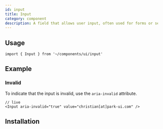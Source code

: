 ```yaml
---
id: input
title: Input
category: component
description: A field that allows user input, often used for forms or search functionality.
---
```


<ComponentPlayground />

## Usage

```tsx
import { Input } from '~/components/ui/input'
```

## Example

### Invalid

To indicate that the input is invalid, use the `aria-invalid` attribute.

```tsx
// live
<Input aria-invalid="true" value="christian[at]park-ui.com" />
```

## Installation

<InstallationGuide />  
